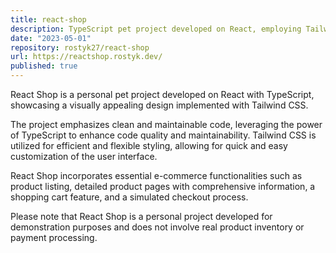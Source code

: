 ```yaml
---
title: react-shop
description: TypeScript pet project developed on React, employing Tailwind CSS for styling.
date: "2023-05-01"
repository: rostyk27/react-shop
url: https://reactshop.rostyk.dev/
published: true
---
```


React Shop is a personal pet project developed on React with TypeScript, showcasing a visually appealing design implemented with Tailwind CSS.

The project emphasizes clean and maintainable code, leveraging the power of TypeScript to enhance code quality and maintainability. Tailwind CSS is utilized for efficient and flexible styling, allowing for quick and easy customization of the user interface.

React Shop incorporates essential e-commerce functionalities such as product listing, detailed product pages with comprehensive information, a shopping cart feature, and a simulated checkout process.

Please note that React Shop is a personal project developed for demonstration purposes and does not involve real product inventory or payment processing.
